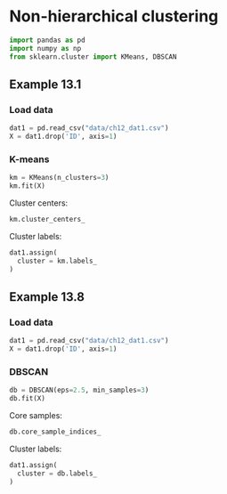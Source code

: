 # Non-hierarchical clustering

```python
import pandas as pd
import numpy as np
from sklearn.cluster import KMeans, DBSCAN
```

## Example 13.1

### Load data

```python
dat1 = pd.read_csv("data/ch12_dat1.csv")
X = dat1.drop('ID', axis=1)
```

### K-means

```python
km = KMeans(n_clusters=3)
km.fit(X)
```

Cluster centers:

```python
km.cluster_centers_
```

Cluster labels:

```python
dat1.assign(
  cluster = km.labels_
)
```


## Example 13.8

### Load data

```python
dat1 = pd.read_csv("data/ch12_dat1.csv")
X = dat1.drop('ID', axis=1)
```

### DBSCAN

```python
db = DBSCAN(eps=2.5, min_samples=3)
db.fit(X)
```

Core samples:

```python
db.core_sample_indices_
```

Cluster labels:

```python
dat1.assign(
  cluster = db.labels_
)
```

